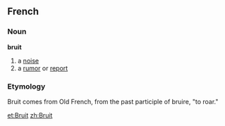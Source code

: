 ==French==
===Noun===
'''bruit''' {{m}}

#a [[noise]]
#a [[rumor]] or [[report]]

===Etymology===
Bruit comes from Old French, from the past participle of bruire, "to roar."

[[et:Bruit]]
[[zh:Bruit]]